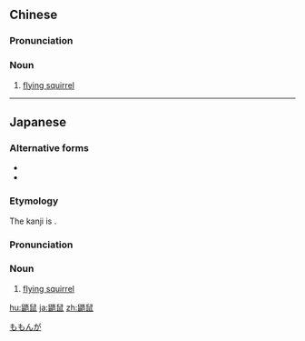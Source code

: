==Chinese==
{{zh-forms}}

===Pronunciation===
{{zh-pron
|m=wúshǔ
|cat=n
}}

===Noun===
{{zh-noun}}

# [[flying squirrel]]

{{zh-cat|Mammals}}

----

==Japanese==
{{wikipedia|lang=ja|モモンガ}}
{{ja-kanjitab|sort=ももんが|yomi=irr}}

===Alternative forms===
* {{ja-l|野衾}}
* {{ja-l|摸摸具和}}

===Etymology===
The kanji is {{juku|sort=ももんが}}.
{{rfe|lang=ja}}

===Pronunciation===
{{ja-pron|acc=2|ももんが|y=i}}

===Noun===
{{ja-noun|ももんが|モモンガ}}

# [[flying squirrel]]

[[Category:ja:Squirrels|ももんが]]

[[hu:鼯鼠]]
[[ja:鼯鼠]]
[[zh:鼯鼠]]